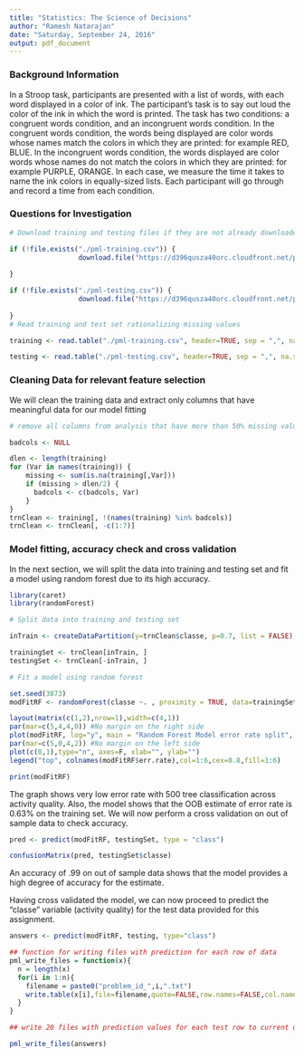 ```yaml
---
title: "Statistics: The Science of Decisions"
author: "Ramesh Natarajan"
date: "Saturday, September 24, 2016"
output: pdf_document
---
```


### Background Information
In a Stroop task, participants are presented with a list of words, with each word displayed in a color of ink. The participant's task is to say out loud the color of the ink in which the word is printed. The task has two conditions: a congruent words condition, and an incongruent words condition. In the congruent words condition, the words being displayed are color words whose names match the colors in which they are printed: for example RED, BLUE. In the incongruent words condition, the words displayed are color words whose names do not match the colors in which they are printed: for example PURPLE, ORANGE. In each case, we measure the time it takes to name the ink colors in equally-sized lists. Each participant will go through and record a time from each condition.

### Questions for Investigation

```r
# Download training and testing files if they are not already downloaded

if (!file.exists("./pml-training.csv")) {
                 download.file("https://d396qusza40orc.cloudfront.net/predmachlearn/pml-training.csv", "./pml-training.csv")
                 
}

if (!file.exists("./pml-testing.csv")) {
                 download.file("https://d396qusza40orc.cloudfront.net/predmachlearn/pml-testing.csv", "./pml-testing.csv")
                
}
# Read training and test set rationalizing missing values

training <- read.table("./pml-training.csv", header=TRUE, sep = ",", na.strings = c("NA", "#DIV/0!", ""))

testing <- read.table("./pml-testing.csv", header=TRUE, sep = ",", na.strings = c("NA", "#DIV/0!", ""))
```

### Cleaning Data for relevant feature selection

We will clean the training data and extract only columns that have meaningful data for our model fitting 

```r

# remove all columns from analysis that have more than 50% missing values or that are not relevant for the analysis (columns 1 to 7)

badcols <- NULL

dlen <- length(training)
for (Var in names(training)) {
    missing <- sum(is.na(training[,Var]))
    if (missing > dlen/2) {
      badcols <- c(badcols, Var)
    }
}
trnClean <- training[, !(names(training) %in% badcols)]
trnClean <- trnClean[, -c(1:7)]

```
### Model fitting, accuracy check and cross validation

In the next section, we will split the data into training and testing set and fit a model using random forest due to its high accuracy. 

```r
library(caret)
library(randomForest)

# Split data into training and testing set

inTrain <- createDataPartition(y=trnClean$classe, p=0.7, list = FALSE)

trainingSet <- trnClean[inTrain, ]
testingSet <- trnClean[-inTrain, ]

# Fit a model using random forest

set.seed(3873)
modFitRF <- randomForest(classe ~. , proximity = TRUE, data=trainingSet, importance = TRUE)

layout(matrix(c(1,2),nrow=1),width=c(4,1)) 
par(mar=c(5,4,4,0)) #No margin on the right side
plot(modFitRF, log="y", main = "Random Forest Model error rate split", sub = " Error rate by classe")
par(mar=c(5,0,4,2)) #No margin on the left side
plot(c(0,1),type="n", axes=F, xlab="", ylab="")
legend("top", colnames(modFitRF$err.rate),col=1:6,cex=0.8,fill=1:6)

print(modFitRF)
```
The graph shows very low error rate with 500 tree classification across activity quality. Also, the model shows that the OOB estimate of error rate is 0.63% on the training set. We will now perform a cross validation on out of sample data to check accuracy.


```r
pred <- predict(modFitRF, testingSet, type = "class")

confusionMatrix(pred, testingSet$classe)

```
An accuracy of .99 on out of sample data shows that the model provides a high degree of accuracy for the estimate.

Having cross validated the model, we can now proceed to predict the "classe" variable (activity quality) for the test data provided for this assignment.

```r
answers <- predict(modFitRF, testing, type="class")

## function for writing files with prediction for each row of data
pml_write_files = function(x){
  n = length(x)
  for(i in 1:n){
    filename = paste0("problem_id_",i,".txt")
    write.table(x[i],file=filename,quote=FALSE,row.names=FALSE,col.names=FALSE)
  }
}

## write 20 files with prediction values for each test row to current directory

pml_write_files(answers)
```

